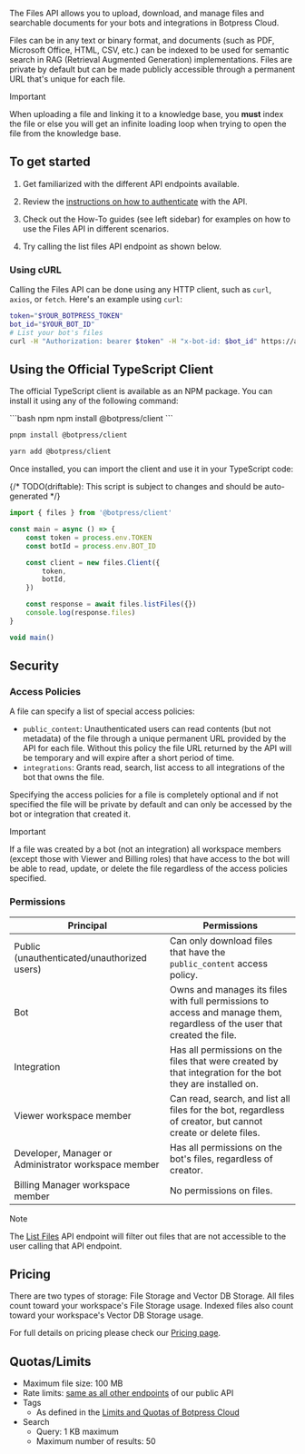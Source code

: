 The Files API allows you to upload, download, and manage files and searchable documents for your bots and integrations in Botpress Cloud.

Files can be in any text or binary format, and documents (such as PDF, Microsoft Office, HTML, CSV, etc.) can be indexed to be used for semantic search in RAG (Retrieval Augmented Generation) implementations. Files are private by default but can be made publicly accessible through a permanent URL that's unique for each file.

<Warning>
Important

When uploading a file and linking it to a knowledge base, you **must** index the file or else you will get an infinite loading loop when trying to open the file from the knowledge base.
</Warning>

## To get started

1. Get familiarized with the different API endpoints available.

2. Review the [instructions on how to authenticate](/api-reference/authentication) with the API.

3. Check out the How-To guides (see left sidebar) for examples on how to use the Files API in different scenarios.

4. Try calling the list files API endpoint as shown below.

### Using cURL

Calling the Files API can be done using any HTTP client, such as `curl`, `axios`, or `fetch`. Here's an example using `curl`:

```bash
token="$YOUR_BOTPRESS_TOKEN"
bot_id="$YOUR_BOT_ID"
# List your bot's files
curl -H "Authorization: bearer $token" -H "x-bot-id: $bot_id" https://api.botpress.cloud/v1/files
```

## Using the Official TypeScript Client

The official TypeScript client is available as an NPM package. You can install it using any of the following command:

<CodeGroup>
```bash npm
npm install @botpress/client
```

```bash pnpm
pnpm install @botpress/client
```

```bash yarn
yarn add @botpress/client
```
</CodeGroup>

Once installed, you can import the client and use it in your TypeScript code:

{/* TODO(driftable): This script is subject to changes and should be auto-generated */}
```ts
import { files } from '@botpress/client'

const main = async () => {
    const token = process.env.TOKEN
    const botId = process.env.BOT_ID

    const client = new files.Client({
        token,
        botId,
    })

    const response = await files.listFiles({})
    console.log(response.files)
}

void main()
```


## Security

### Access Policies

A file can specify a list of special access policies:

- `public_content`: Unauthenticated users can read contents (but not metadata) of the file through a unique permanent URL provided by the API for each file. Without this policy the file URL returned by the API will be temporary and will expire after a short period of time.
- `integrations`: Grants read, search, list access to all integrations of the bot that owns the file.

Specifying the access policies for a file is completely optional and if not specified the file will be private by default and can only be accessed by the bot or integration that created it.

<Warning>
Important

If a file was created by a bot (not an integration) all workspace members (except those with Viewer and Billing roles) that have access to the bot will be able to read, update, or delete the file regardless of the access policies specified.
</Warning>

### Permissions

| Principal                                            | Permissions                                                                                                               |
| ---------------------------------------------------- | ------------------------------------------------------------------------------------------------------------------------- |
| Public (unauthenticated/unauthorized users)          | Can only download files that have the `public_content` access policy.                                                     |
| Bot                                                  | Owns and manages its files with full permissions to access and manage them, regardless of the user that created the file. |
| Integration                                          | Has all permissions on the files that were created by that integration for the bot they are installed on.                 |
| Viewer workspace member                              | Can read, search, and list all files for the bot, regardless of creator, but cannot create or delete files.               |
| Developer, Manager or Administrator workspace member | Has all permissions on the bot's files, regardless of creator.                                                            |
| Billing Manager workspace member                     | No permissions on files.                                                                                                  |

<Note>
Note

The [List Files](https://botpress.com/docs/api-documentation/#list-files) API endpoint will filter out files that are not accessible to the user calling that API endpoint.
</Note>

## Pricing

There are two types of storage: File Storage and Vector DB Storage. All files count toward your workspace's File Storage usage. Indexed files also count toward your workspace's Vector DB Storage usage.

For full details on pricing please check our [Pricing page](https://botpress.com/pricing).

## Quotas/Limits

- Maximum file size: 100 MB
- Rate limits: [same as all other endpoints](https://botpress.com/docs/preventing-abuse) of our public API
- Tags
  - As defined in the [Limits and Quotas of Botpress Cloud](https://botpress.com/docs/limits-and-quotas-of-botpress-cloud)
- Search
  - Query: 1 KB maximum
  - Maximum number of results: 50
